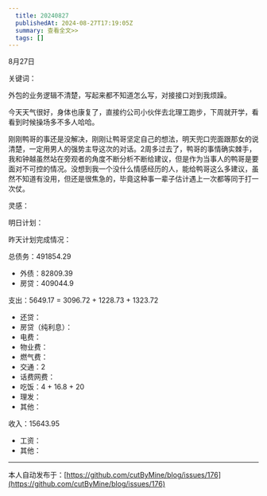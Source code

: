 ```yaml
---
  title: 20240827
  publishedAt: 2024-08-27T17:19:05Z
  summary: 查看全文>>
  tags: []
---
```


8月27日 

关键词：

外包的业务逻辑不清楚，写起来都不知道怎么写，对接接口对到我烦躁。

今天天气很好，身体也康复了，直接约公司小伙伴去北理工跑步，下周就开学，看看到时候操场多不多人哈哈。

刚刚鸭哥的事还是没解决，刚刚让鸭哥坚定自己的想法，明天兜口兜面跟那女的说清楚，一定用男人的强势主导这次的对话。2周多过去了，鸭哥的事情确实棘手，我和钟越虽然站在旁观者的角度不断分析不断给建议，但是作为当事人的鸭哥是要面对不可控的情况。没想到我一个没什么情感经历的人，能给鸭哥这么多建议，虽然不知道有没用，但还是很焦急的，毕竟这种事一辈子估计遇上一次都等同于打一次仗。

灵感：

明日计划：

昨天计划完成情况：

总债务：491854.29
- 外债：82809.39
- 房贷：409044.9

支出：5649.17 = 3096.72 + 1228.73 + 1323.72
- 还贷：
- 房贷（纯利息）：
- 电费：
- 物业费：
- 燃气费：
- 交通：2
- 话费网费：
- 吃饭：4 + 16.8 + 20
- 理发：
- 其他：

收入：15643.95
- 工资：
- 其他：


---
本人自动发布于：[https://github.com/cutByMine/blog/issues/176](https://github.com/cutByMine/blog/issues/176)
